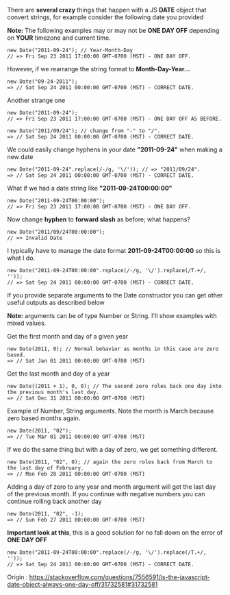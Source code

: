 

<div className={styles["Welcome"]}>

<div className={styles["logo"]}>
</div>


There are **several crazy** things that happen with a JS **DATE** object that convert strings, for example consider the following date you provided

**Note:** The following examples may or may not be **ONE DAY OFF** depending on **YOUR** timezone and current time.
```
new Date("2011-09-24"); // Year-Month-Day
// => Fri Sep 23 2011 17:00:00 GMT-0700 (MST) - ONE DAY OFF.
```
However, if we rearrange the string format to **Month-Day-Year...**
```
new Date("09-24-2011");
=> // Sat Sep 24 2011 00:00:00 GMT-0700 (MST) - CORRECT DATE.
```

Another strange one
```
new Date("2011-09-24");
// => Fri Sep 23 2011 17:00:00 GMT-0700 (MST) - ONE DAY OFF AS BEFORE.

new Date("2011/09/24"); // change from "-" to "/".
=> // Sat Sep 24 2011 00:00:00 GMT-0700 (MST) - CORRECT DATE.
```

We could easily change hyphens in your date **"2011-09-24"** when making a new date
```
new Date("2011-09-24".replace(/-/g, '\/')); // => "2011/09/24".
=> // Sat Sep 24 2011 00:00:00 GMT-0700 (MST) - CORRECT DATE.
```
What if we had a date string like **"2011-09-24T00:00:00"**
```
new Date("2011-09-24T00:00:00");
// => Fri Sep 23 2011 17:00:00 GMT-0700 (MST) - ONE DAY OFF.
```
Now change **hyphen** to **forward slash** as before; what happens?
```
new Date("2011/09/24T00:00:00");
// => Invalid Date
```
I typically have to manage the date format **2011-09-24T00:00:00** so this is what I do.
```
new Date("2011-09-24T00:00:00".replace(/-/g, '\/').replace(/T.+/, ''));
// => Sat Sep 24 2011 00:00:00 GMT-0700 (MST) - CORRECT DATE.
```
If you provide separate arguments to the Date constructor you can get other useful outputs as described below

**Note:** arguments can be of type Number or String. I'll show examples with mixed values.

Get the first month and day of a given year
```
new Date(2011, 0); // Normal behavior as months in this case are zero based.
=> // Sat Jan 01 2011 00:00:00 GMT-0700 (MST)
```
Get the last month and day of a year
```
new Date((2011 + 1), 0, 0); // The second zero roles back one day into the previous month's last day.
=> // Sat Dec 31 2011 00:00:00 GMT-0700 (MST)
```
Example of Number, String arguments. Note the month is March because zero based months again.
```
new Date(2011, "02"); 
=> // Tue Mar 01 2011 00:00:00 GMT-0700 (MST)
```
If we do the same thing but with a day of zero, we get something different.
```
new Date(2011, "02", 0); // again the zero roles back from March to the last day of February.
=> // Mon Feb 28 2011 00:00:00 GMT-0700 (MST)
```
Adding a day of zero to any year and month argument will get the last day of the previous month. If you continue with negative numbers you can continue rolling back another day
```
new Date(2011, "02", -1);
=> // Sun Feb 27 2011 00:00:00 GMT-0700 (MST)
```

**Important look at this**, this is a good solution for no fall down on the error of **ONE DAY OFF**
```
new Date("2011-09-24T00:00:00".replace(/-/g, '\/').replace(/T.+/, ''));
// => Sat Sep 24 2011 00:00:00 GMT-0700 (MST) - CORRECT DATE.
```

Origin : https://stackoverflow.com/questions/7556591/is-the-javascript-date-object-always-one-day-off/31732581#31732581

</div>